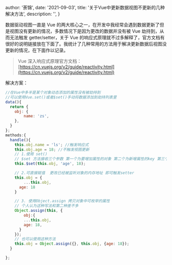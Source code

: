 
  author: '荼锦',
  date: '2021-09-03',
  title: '关于Vue中更新数据视图不更新的几种解决方法',
  description: '',
}


数据驱动视图一直是 Vue 的两大核心之一，在开发中我经常会遇到数据更新了但是视图没有更新的情况，多数情况下是因为更改的数据并没有被 Vue 劫持到，从而无法触发 getter/setter，关于 Vue 的响应式原理就不过多解释了，官方文档有很好的说明链接放在下面了。我统计了几种常用的方法用于解决更新数据后视图没更新的情况，在下面作以记录。

> Vue 深入响应式原理官方文档：[https://cn.vuejs.org/v2/guide/reactivity.html](https://cn.vuejs.org/v2/guide/reactivity.html)

解决方案：

```javascript
//在Vue中多半是某个对象动态添加的属性没有被劫持到
//可以使用Vue.set()或者$set()手动将数据添加到劫持列表里
data(){
  return {
  	obj: {
  		name: 'zs',
  	},
  }
};
methods:{
  handle(){
  	this.obj.name = 'ls'; //触发响应式
    this.obj.age = 18; //不触发视图更新
    // 1.使用 set()
    // $set 方法接收三个参数 第一个为要增加属性的对象 第二个为新增属性的key 第三个为新增属性的value
    this.$set(this.obj, 'age', 18);

   	// 2.可直接赋值  更改已经被监听对象的内存地址 即可触发setter
    this.obj = {
    	...this.obj,
      age: 18
    }

    // 3. 使用Object.assign 拷贝对象中可枚举的属性
    // 个人认为这种写法和第二种差不多
    Object.assign(this, {
    	obj:{
      	...this.obj,
        age: 18,
      }
    });
    // 也可以使用这种方法
    this.obj = Object.assign({}, this.obj, {age: 18});
  }

};
```
